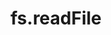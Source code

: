 ---
id: "node_med_003"
questionType: "MULTIPLE_CHOICE"
title: "fs.readFile"
description: "Which argument of fs.readFile specifies the encoding format?"
difficulty: "MEDIUM"
category: "Node.js"
options:
  - "options"
  - "encoding"
  - "format"
  - "type"
correctAnswer: 1
---